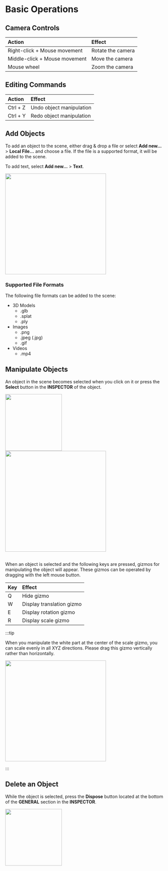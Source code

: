 
# Basic Operations

## Camera Controls

| Action                        | Effect            |
| :---------------------------- | :---------------- |
| Right-click + Mouse movement  | Rotate the camera |
| Middle-click + Mouse movement | Move the camera   |
| Mouse wheel                   | Zoom the camera   |

## Editing Commands

| Action   | Effect                   |
| :------- | :----------------------- |
| Ctrl + Z | Undo object manipulation |
| Ctrl + Y | Redo object manipulation |

## Add Objects

To add an object to the scene, either drag & drop a file or select **Add new...** > **Local File...** and choose a file.
If the file is a supported format, it will be added to the scene.

To add text, select **Add new...** > **Text**.

<img width="320" src={AddObjectMenuImage} />

### Supported File Formats

The following file formats can be added to the scene:

- 3D Models
  - .glb
  - .splat
  - .ply
- Images
  - .png
  - .jpeg (.jpg)
  - .gif
- Videos
  - .mp4

## Manipulate Objects

An object in the scene becomes selected when you click on it or press the **Select** button in the **INSPECTOR** of the object.

<img width="180" src={ObjectSelectionInspectorImage} />

<br />

<img width="320" src={ObjectSelectionImage} />

<br />
<br />

When an object is selected and the following keys are pressed, gizmos for manipulating the object will appear.
These gizmos can be operated by dragging with the left mouse button.

| Key | Effect                     |
| :-- | :------------------------- |
| Q   | Hide gizmo                 |
| W   | Display translation gizmo  |
| E   | Display rotation gizmo     |
| R   | Display scale gizmo        |

:::tip

When you manipulate the white part at the center of the scale gizmo, you can scale evenly in all XYZ directions.
Please drag this gizmo vertically rather than horizontally.

<img width="320" src={ScaleGizmoImage} />

:::

## Delete an Object

While the object is selected, press the **Dispose** button located at the bottom of the **GENERAL** section in the **INSPECTOR**.

<img width="180" src={DisposeObjectImage} />
